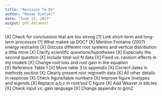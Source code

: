```yaml
---
title: "Revision To Do"
author: "Ranae Dietzel"
date: "June 12, 2017"
output: pdf_document
---
```

[X] Check for conclusions that are too strong
[?] Link short-term and long-term processes
[?] What makes up DOC?
[X] Mention Fontaine (2007) energy restraints
[X] Discuss different root systems and vertical distribution a little more
[X] Clarify scientific questions/hypotheses
[X] Especially the second question
[X] Include total soil N data
[X] Fixed vs. random effects in my models
[X] Change root loss and root gain in the equation  
[X] Reference Table 1
[X] Move table 3 to appendix
[X] Correct dates in methods section
[X] Clearly present root regrowth data
[X] All other details in response
[X] Check figure/table numbers
[X] Improve figure linetypes and legends
[X] Replace a,b,c in root/soil C figure
[X] Add Weaver in bib.tex
[X] Check input vs. gain language
[X] Change appendix to g/m2